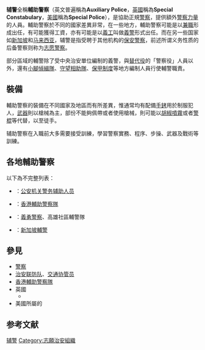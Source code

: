 {{unreferenced|time=2014-07-30T11:10:09+00:00}}
'''辅警'''全稱'''輔助警察'''（英文普遍稱為'''Auxiliary Police'''，[[英國|英國]]稱為'''Special Constabulary'''，[[美國|美國]]稱為'''Special Police'''），是協助正規[[警察|警察]]，提供額外[[警察力量|警察力量]]的人員。輔助警察於不同的國家差異非常，在一些地方，輔助警察可能是以[[兼職|兼職]]形成出任，有可能獲得工資，亦有可能是以[[義工|義工]]叫做[[義勇警察|義警]]形式出任。而在另一些国家如[[新加坡|新加坡]]和[[马来西亚|马来西亚]]，辅警是指受聘于其他机构的[[安全警察|保安警察]]，前述所谓义务性质的后备警察则称为[[志愿警察|志愿警察]]。

部分區域的輔警除了受中央治安單位編制的義警，與[[替代役|替代役]]的「警察役」人員以外，還有[[小腳偵緝隊|小腳偵緝隊]]、[[守望相助隊|守望相助隊]]、[[保甲制度|保甲制度]]等地方編制人員行使輔警職責。

== 裝備 ==
輔助警察的裝備在不同國家及地區而有所差異，惟通常均有配備[[手銬|手銬]]用於制服犯人，[[武器|武器]]則以槍械為主，部份不能夠佩帶或者使用槍械，則可能以[[胡椒噴霧|胡椒噴霧]]或者[[警棍|警棍]]等代替，以至徒手。

辅助警察在入職前大多需要接受訓練，學習警察實務、程序、步操、武器及戰術等訓練。

==各地輔助警察==
以下為不完整列表：

*{{PRC}}：[[公安机关警务辅助人员|公安机关警务辅助人员]]
*{{HKSAR}}：[[香港輔助警察隊|香港輔助警察隊]]
*{{ROC}}：[[義勇警察|義勇警察]]、高雄社區輔警隊
*{{SGP}}：[[新加坡輔警|新加坡輔警]]

== 參見 ==
{{Portal box|警察与执法}}
* [[警察|警察]]
* [[治安联防队|治安联防队]]、[[交通协管员|交通协管员]]
* [[香港輔助警察隊|香港輔助警察隊]]
* 英國{{tsl|en|Police Support Volunteer|警力支援義工}}
** {{tsl|en|Police Service (Volunteer Police) Amendment Act 1992|1992年警務機關（義勇警察）修正法}}
* 美國{{tsl|en|Citizen Corps|市民志工團}}所屬的{{tsl|en|Volunteers in Police Service|警隊志工}}

== 参考文献 ==
{{Reflist}}

[[Category:辅警|]]
[[Category:志願治安組織|Category:志願治安組織]]
{{Law-enforcement-stub}}